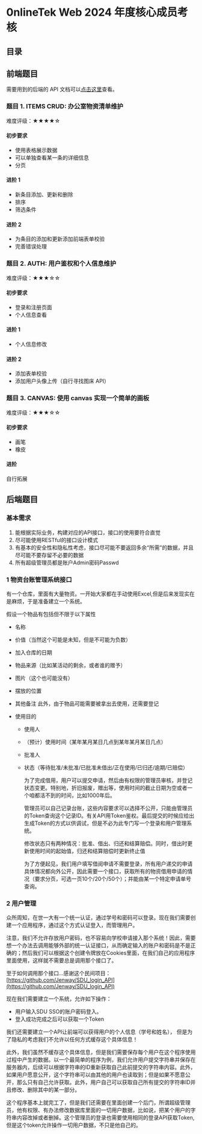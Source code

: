# 0nlineTek Web 2024 年度核心成员考核

## 目录

## 前端题目

需要用到的后端的 API 文档可以[点击这里](/api/swagger-ui)查看。

### 题目 1. ITEMS CRUD: 办公室物资清单维护

难度评级：★★★★☆

#### 初步要求

- 使用表格展示数据
- 可以单独查看某一条的详细信息
- 分页

#### 进阶 1

- 新条目添加、更新和删除
- 排序
- 筛选条件

#### 进阶 2

- 为条目的添加和更新添加前端表单校验
- 完善错误处理

### 题目 2. AUTH: 用户鉴权和个人信息维护

难度评级：★★★☆☆

#### 初步要求

- 登录和注册页面
- 个人信息查看

#### 进阶 1

- 个人信息修改

#### 进阶 2

- 添加表单校验
- 添加用户头像上传（自行寻找图床 API）

### 题目 3. CANVAS: 使用 canvas 实现一个简单的画板

难度评级：★★★☆☆

#### 初步要求

- 画笔
- 橡皮

#### 进阶

自行拓展

## 后端题目

### 基本需求

1. 能根据实际业务，构建对应的API接口，接口的使用要符合直觉
2. 尽可能使用RESTful的接口设计模式
3. 有基本的安全性和隐私性考虑，接口尽可能不要返回多余“所需”的数据，并且尽可能不要存留不必要的数据
4. 所有超级管理员都是账户Admin密码Passwd

### 1 物资台账管理系统接口

有一个仓库，里面有大量物资。一开始大家都在手动使用Excel,但是后来发现实在是麻烦，于是准备建立一个系统。

假设一个物品有包括但不限于以下属性

- 名称
- 价值（当然这个可能是未知，但是不可能为负数）
- 加入仓库的日期
- 物品来源（比如某活动的剩余，或者谁的赠予）
- 图片（这个也可能没有）
- 摆放的位置
- 其他备注
  此外，由于物品可能需要被拿出去使用，还需要登记
- 使用目的

  - 使用人
  - （预计）使用时间（某年某月某日几点到某年某月某日几点）
  - 批准人
  - 状态（等待批准/未批准/已批准未借出/正在使用/已归还/逾期/已赔偿）

    为了完成借用，用户可以提交申请，然后由有权限的管理员审核，并登记状态变更。特别地，折旧报废，赠出等，使用时间的截止日期为空或者一个咱都活不到的时间，比如1000年后。

    管理员可以自己记录台账，这些内容要求可以选择不公开，只能由管理员的Token查询这个记录ID。有关API用Token鉴权。最后提交的时候应给出生成Token的方式以供调试，但是不必为此专门写一个登录和用户管理系统。

    修改状态只有两种情况：批准、借出、归还和结算赔偿。同时，借出时更新使用时间的起始值，归还和结算赔偿时更新终止值

    为了方便起见，我们用户填写借阅申请不需要登录，所有用户递交的申请具体情况都向外公开，因此需要一个接口，获取所有的物资借用申请的情况（要求分页，可选一页10个/20个/50个）；并能由某一个特定申请单号查询。

### 2 用户管理

众所周知，在世一大有一个统一认证，通过学号和密码可以登录。现在我们需要创建一个应用程序，通过这个方式认证登入，而管理用户。

注意，我们不允许存放用户密码，也不容易向学校申请接入那个系统！因此，需要想一个办法去调用能够外部的统一认证接口，从而确定输入的账户和密码是不是正确的；然后我们可以根据这个创建令牌放在Cookies里面，在我们自己的应用程序里面使用，这样就不需要总是调用那个接口了。

至于如何调用那个接口...感谢这个民间项目：[https://github.com/Jenway/SDU_login_API](https://github.com/Jenway/SDU_login_API)

现在我们需要建立一个系统，允许如下操作：

- 用户输入SDU SSO的账户密码登入。
- 登入成功完成之后可以获取一个Token

我们还需要建立一个API让前端可以获得用户的个人信息（学号和姓名）， 但是为了隐私的考虑我们不允许以任何方式缓存这个具体信息！

此外，我们虽然不缓存这个具体信息，但是我们需要保存每个用户在这个程序使用过程中产生的数据。以一个最简单的程序为例，我们允许用户提交字符串并保存在服务器内，后续可以根据字符串的ID重新获取自己此前提交的字符串内容。此外，如果用户愿意公开，这个字符串可以由其他的用户也读取到；但是如果不愿意公开，那么只有自己允许获取。此外，用户自己可以获取自己所有提交的字符串ID并且修改、删除其中的某一部分。

这个程序基本上就完工了，但是我们还需要在里面创建一个后门，所谓超级管理员，他有权限、有办法修改数据库里面的一切用户数据，比如说，把某个用户的字符串内容改掉或者删掉。这个管理员的登录也需要使用相同的登录API获取Token,但是这个token允许操作一切用户数据，不只是他自己的。
